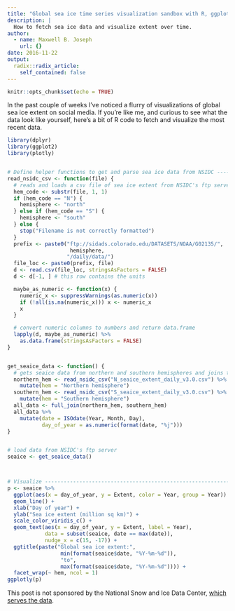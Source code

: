 ```yaml
---
title: "Global sea ice time series visualization sandbox with R, ggplot, and plotly"
description: |
  How to fetch sea ice data and visualize extent over time.
author:
  - name: Maxwell B. Joseph
    url: {}
date: 2016-11-22
output:
  radix::radix_article:
    self_contained: false
---
```


```r
knitr::opts_chunk$set(echo = TRUE)
```


In the past couple of weeks I've noticed a flurry of visualizations of global sea ice extent on social media.
If you're like me, and curious to see what the data look like yourself, here's a bit of R code to fetch and visualize the most recent data.

```r
library(dplyr)
library(ggplot2)
library(plotly)


# Define helper functions to get and parse sea ice data from NSIDC --------
read_nsidc_csv <- function(file) {
  # reads and loads a csv file of sea ice extent from NSIDC's ftp server
  hem_code <- substr(file, 1, 1)
  if (hem_code == "N") {
    hemisphere <- "north"
  } else if (hem_code == "S") {
    hemisphere <- "south"
  } else {
    stop("Filename is not correctly formatted")
  }
  prefix <- paste0("ftp://sidads.colorado.edu/DATASETS/NOAA/G02135/",
                    hemisphere,
                   "/daily/data/")
  file_loc <- paste0(prefix, file)
  d <- read.csv(file_loc, stringsAsFactors = FALSE)
  d <- d[-1, ] # this row contains the units

  maybe_as_numeric <- function(x) {
    numeric_x <- suppressWarnings(as.numeric(x))
    if (!all(is.na(numeric_x))) x <- numeric_x
    x
  }

  # convert numeric columns to numbers and return data.frame
  lapply(d, maybe_as_numeric) %>%
    as.data.frame(stringsAsFactors = FALSE)
}


get_seaice_data <- function() {
  # gets seaice data from northern and southern hemispheres and joins to one df
  northern_hem <- read_nsidc_csv("N_seaice_extent_daily_v3.0.csv") %>%
    mutate(hem = "Northern hemisphere")
  southern_hem <- read_nsidc_csv("S_seaice_extent_daily_v3.0.csv") %>%
    mutate(hem = "Southern hemisphere")
  all_data <- full_join(northern_hem, southern_hem)
  all_data %>%
    mutate(date = ISOdate(Year, Month, Day),
           day_of_year = as.numeric(format(date, "%j")))
}


# load data from NSIDC's ftp server
seaice <- get_seaice_data()



# Visualize ---------------------------------------------------------------
p <- seaice %>%
  ggplot(aes(x = day_of_year, y = Extent, color = Year, group = Year)) +
  geom_line() +
  xlab("Day of year") +
  ylab("Sea ice extent (million sq km)") +
  scale_color_viridis_c() +
  geom_text(aes(x = day_of_year, y = Extent, label = Year),
            data = subset(seaice, date == max(date)),
            nudge_x = c(15, -17)) +
  ggtitle(paste("Global sea ice extent:",
                 min(format(seaice$date, "%Y-%m-%d")),
                 "to",
                 max(format(seaice$date, "%Y-%m-%d")))) +
  facet_wrap(~ hem, ncol = 1)
ggplotly(p)
```

This post is not sponsored by the National Snow and Ice Data Center, 
[which serves the data](http://nsidc.org/data/G02135). 
